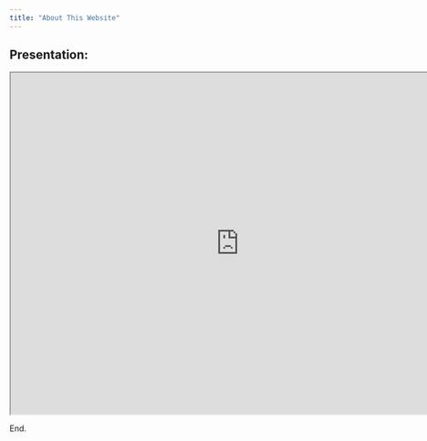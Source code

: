 ```yaml
---
title: "About This Website"
---
```


## Presentation:

<iframe src="https://docs.google.com/presentation/d/1BsuIuMvLcSWkLO_osTzWE7S4RY2N9FthkrvdBNL_0HA/edit?usp=sharing" width="800" height="600"></iframe>


End.
